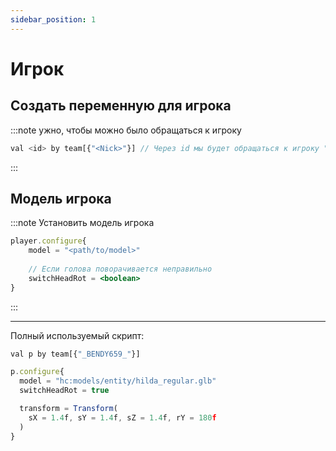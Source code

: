 ```yaml
---
sidebar_position: 1
---
```


# Игрок

## Создать переменную для игрока

:::note ужно, чтобы можно было обращаться к игроку
```jsx
val <id> by team[{"<Nick>"}] // Через id мы будет обращаться к игроку "Nick"
```
:::

## Модель игрока

:::note Установить модель игрока
```jsx
player.configure{
    model = "<path/to/model>"
    
    // Если голова поворачивается неправильно
    switchHeadRot = <boolean>
}
```

:::

---

Полный используемый скрипт:

```jsx
val p by team[{"_BENDY659_"}]

p.configure{
  model = "hc:models/entity/hilda_regular.glb"
  switchHeadRot = true

  transform = Transform(
    sX = 1.4f, sY = 1.4f, sZ = 1.4f, rY = 180f
  )
}
```
